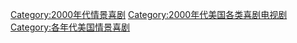 [[Category:2000年代情景喜剧|Category:2000年代情景喜剧]]
[[Category:2000年代美国各类喜剧电视剧|Category:2000年代美国各类喜剧电视剧]]
[[Category:各年代美国情景喜剧|Category:各年代美国情景喜剧]]